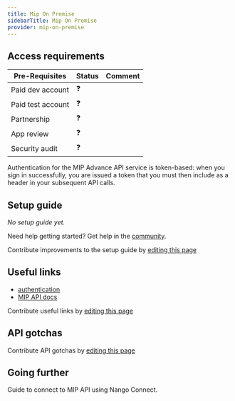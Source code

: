 ```yaml
---
title: Mip On Premise
sidebarTitle: Mip On Premise
provider: mip-on-premise
---
```



<Overview />
<PreBuiltTooling />
<PreBuiltUseCases />

## Access requirements
| Pre-Requisites | Status | Comment|
| - | - | - |
| Paid dev account | ❓ |  |
| Paid test account | ❓ |  |
| Partnership | ❓ | |
| App review | ❓ |  |
| Security audit | ❓ | |

Authentication for the MIP Advance API service is token-based: when you sign in successfully, you are issued a token that you must then include as a header in your subsequent API calls.
## Setup guide

_No setup guide yet._

<Tip>Need help getting started? Get help in the [community](https://nango.dev/slack).</Tip>

<Note>Contribute improvements to the setup guide by [editing this page](https://github.com/nangohq/nango/tree/master/docs-v2/integrations/all/mip-on-premise.mdx)</Note>


## Useful links

-   [authentication](https://documentation.mip.com/#/quickStart/settings/applicationLogin)
-   [MIP API docs](https://documentation.mip.com/#/quickStart)

<Note>Contribute useful links by [editing this page](https://github.com/nangohq/nango/tree/master/docs-v2/integrations/all/mip-on-premise.mdx)</Note>

## API gotchas

<Note>Contribute API gotchas by [editing this page](https://github.com/nangohq/nango/tree/master/docs-v2/integrations/all/mip-on-premise.mdx)</Note>

## Going further

<Card title="Connect to MIP" icon="link" href="/integrations/all/mip-on-premise/connect" horizontal>
  Guide to connect to MIP API using Nango Connect.
</Card>
